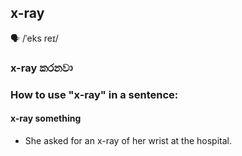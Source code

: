 ## x-ray

🗣️ /ˈeks reɪ/

### x-ray කරනවා

### How to use "x-ray" in a sentence:
#### x-ray something

- She asked for an x-ray of her wrist at the hospital.

<br/>

